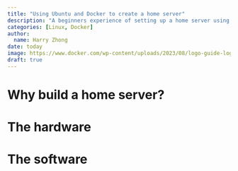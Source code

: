 ```yaml
---
title: "Using Ubuntu and Docker to create a home server"
description: "A beginners experience of setting up a home server using Ubuntu and Docker."
categories: [Linux, Docker]
author:
  name: Harry Zhong
date: today
image: https://www.docker.com/wp-content/uploads/2023/08/logo-guide-logos-1.svg
draft: true
---
```


# Why build a home server?

# The hardware

# The software
